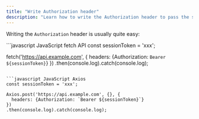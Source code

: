 ```yaml
---
title: "Write Authorization header"
description: "Learn how to write the Authorization header to pass the session-token"
---
```


Writing the `Authorization` header is usually quite easy:

<CodeGroup>
```javascript JavaScript fetch API
const sessionToken = 'xxx';

fetch('https://api.example.com', {
  headers: {Authorization: `Bearer ${sessionToken}`}
})
.then(console.log).catch(console.log);
```

```javascript JavaScript Axios
const sessionToken = 'xxx';

Axios.post('https://api.example.com', {}, {
  headers: {Authorization: `Bearer ${sessionToken}`}
})
.then(console.log).catch(console.log);
```
</CodeGroup>